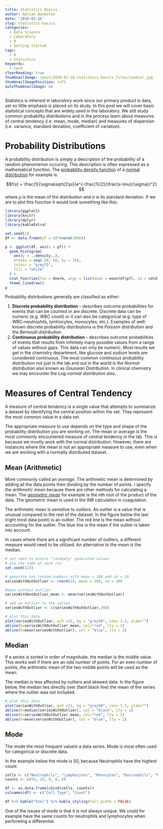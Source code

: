 ```yaml
---
title: Statistics Basics
author: Adrian Bandolon
date: '2020-02-16'
slug: statistics-basics
categories:
  - Data Science
  - Laboratory
  - R
  - Getting Started
tags:
  - R
  - Statistics
keywords:
  - tech
clearReading: true
thumbnailImage: /post/2020-02-16-statistics-basics_files/sundial.jpg
thumbnailImagePosition: left
autoThumbnailImage: no
---
```


Statistics is inherent in laboratory work since our primary product is data, yet so little emphasis is placed on its study. In this post we will cover basic statistical concepts that are widely used in the laboratory. We still study common probability distributions and in the process learn about measures of central tendency (i.e. mean, mode, median) and measures of dispersion (i.e. variance, standard deviation, coefficient of variation).

# Probability Distributions

A probability distribution is simply a description of the probability of a random phenomenon occuring. This description is often expressed as a mathematical function. The [probability density function](https://en.wikipedia.org/wiki/Probability_density_function) of a [normal distribution](https://en.wikipedia.org/wiki/Normal_distribution) for example is:

$$f(x) = \frac{1}{\sigma\sqrt{2\pi}}e^{-\frac{1}{2}(\frac{x-\mu}{\sigma})^2} $$
where $\mu$ is the mean of the distribution and $\sigma$ is its standard deviation. If we are to plot this function it would look something like this:

```r
library(ggplot2)
library(knitr)
library(dplyr)
library(kableExtra)

set.seed(1)
df <- data.frame(pf = 10*rnorm(1000))

p <- ggplot(df, aes(x = pf)) +
  geom_histogram(
    aes(y = ..density..),
    breaks = seq(-50, 50, by = 10),
    colour = "grey75",
    fill = "white"
  ) +
  stat_function(fun = dnorm, args = list(mean = mean(df$pf), sd = sd(df$pf))) +
  theme_linedraw()
p
```

Probability distributions generally are classified as either:

1. **Discrete probability distribution** -- describes outcome probabilities for events that can be counted or are discrete. Discrete data can be numeric (e.g. WBC count) or it can also be categorical (e.g. type of WBC--neutrophils, lymhocytes, monocytes, etc.). Examples of well-known discrete probability distributions is the *Poisson distribution* and the *Bernoulli distribution*.
2. **Continuous probability distribution** -- describes outcome probabilities of events that results from infinitely many possible values from a range of values without gaps.  This data can only be numeric. Most results we get in the chemistry department, like glucose and sodium levels are considered continuous. The most common continuous probability distribution not just in the lab and out in the world is the *Normal distribution* also known as *Gaussian Distribution*. In clinical chemistry we may encounter the *Log-normal distribution* also.

# Measures of Central Tendency

A measure of central tendency is a single value that attempts to summarize a dataset by identifying the central position within the set. They represent the most common value in a data set. 

The appropriate measure to use depends on the type and shape of the probability distribution you are working on. The mean or average is the most commonly encountered measure of central tendency in the lab. This is because we mostly work with the normal distribution. However, there are instances where the mean is not an appropriate measure to use, even when we are working with a normally distributed dataset.

## Mean (Arithmetic)
More commonly called an *average*. The arithmetic mean is determined by adding all the data points then dividing by the number of points. I specify the *arithmetic mean* because there are other methods for calculating a mean. The [*geometric mean*](https://en.wikipedia.org/wiki/Geometric_mean) for example is the *n*th root of the product of the data. The geometric mean is used in the INR calculation in coagulation.

The arithmetic mean is sensitive to *outliers*. An outlier is a value that is unusual compared to the rest of the dataset. In the figure below the last (right most data point) is an outlier. The red line is the mean without accounting for the outlier. The blue line is the mean if the outlier is taken into account. 

In cases where there are a significant number of outliers, a different measure would need to be utilized. An alternative to the mean is the median.

```r
# set seed to ensure "randomly" generated values
# are the same at each run
set.seed(123)

# generate ten random numbers with mean = 100 and sd = 10
seriesWithOutOutlier <- rnorm(10, mean = 100, sd = 10)

#mean without outlier
seriesWithOutOutlier_mean <- mean(seriesWithOutOutlier) 

# add an outlier to the series
seriesWithOutlier <- c(seriesWithOutOutlier,300)
```
```r
# plot this data
plot(seriesWithOutlier, pch =21, bg = "grey50", cex= 1.5, ylab="")
abline(h=seriesWithOutOutlier_mean, col="red", lty = 2)
abline(h=mean(seriesWithOutlier), col = "blue", lty = 2)
```

## Median

If a series is sorted in order of magnitude, the median is the middle value. This works well if there are an  odd number of points. For an even number of points, the arithmetic mean of the two middle points will be used as the mean.

The median is less affected by outliers and skewed data. In the figure below, the median lies directly over (faint black line) the mean of the series where the outlier was not included.

```r
# plot this data
plot(seriesWithOutlier, pch =21, bg = "grey50", cex= 1.5, ylab="")
abline(h=median(seriesWithOutlier), col = "black", lty = 1)
abline(h=seriesWithOutOutlier_mean, col="red", lty = 2)
abline(h=mean(seriesWithOutlier), col = "blue", lty = 2)
```

## Mode 

The mode the most frequent valuein a data series. Mode is most often used for categorical or discrete data. 

In the example below the mode is 50, because Neutrophils have the highest count.

```r
cells <- c("Neutrophils", "Lymphocytes", "Monocytes", "Eosinophils", "Basophils")
counts <- c(50, 25, 9, 8, 8)

df <- as.data.frame(cbind(cells, counts))
colnames(df) <- c("Cell Type", "Count")

df %>% kable("html") %>% kable_styling(full_width = FALSE)
```

One of the issues of mode is that it is not always unique. We could for example have the same counts for neutrophils and lymphocytes when performing a differential.

